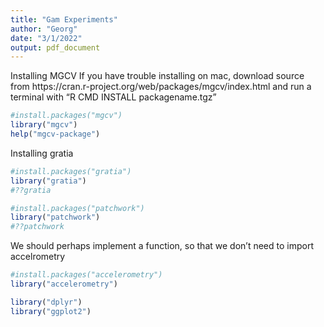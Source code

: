 ```yaml
---
title: "Gam Experiments"
author: "Georg"
date: "3/1/2022"
output: pdf_document
---
```

Installing MGCV
If you have trouble installing on mac, download source from https://cran.r-project.org/web/packages/mgcv/index.html and run a terminal with "R CMD INSTALL packagename.tgz"
```r
#install.packages("mgcv")
library("mgcv")
help("mgcv-package")
```

Installing gratia
```r
#install.packages("gratia")
library("gratia")
#??gratia
```

```r
#install.packages("patchwork")
library("patchwork")
#??patchwork
```

We should perhaps implement a function, so that we don't need to import accelrometry
```r
#install.packages("accelerometry")
library("accelerometry")
```

```r
library("dplyr")
library("ggplot2")
```

